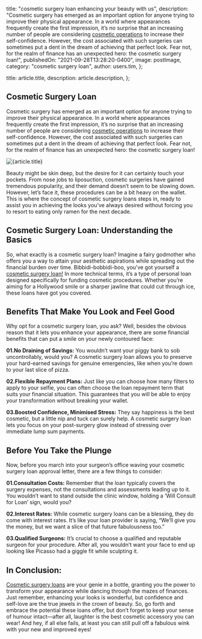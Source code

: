 
  title: "cosmetic surgery loan enhancing your beauty with us",
  description:
    "Cosmetic surgery has emerged as an important option for anyone trying to improve their physical appearance. In a world where appearances frequently create the first impression, it’s no surprise that an increasing number of people are considering [cosmetic operations](https://www.mayoclinic.org/tests-procedures/cosmetic-surgery/about/pac-20385138) to increase their self-confidence. However, the cost associated with such surgeries can sometimes put a dent in the dream of achieving that perfect look. Fear not, for the realm of finance has an unexpected hero: the cosmetic surgery loan!",
  publishedOn: "2021-09-28T13:28:20-0400",
  image: postImage,
  category: "cosmetic surgery loan",
  author: users.tim,
};

  title: article.title,
  description: article.description,
};


## Cosmetic Surgery Loan

Cosmetic surgery has emerged as an important option for anyone trying to improve their physical appearance. In a world where appearances frequently create the first impression, it’s no surprise that an increasing number of people are considering [cosmetic operations](https://www.mayoclinic.org/tests-procedures/cosmetic-surgery/about/pac-20385138) to increase their self-confidence. However, the cost associated with such surgeries can sometimes put a dent in the dream of achieving that perfect look. Fear not, for the realm of finance has an unexpected hero: the cosmetic surgery loan!

<Image src={postImage} alt={article.title} />

Beauty might be skin deep, but the desire for it can certainly touch your pockets. From nose jobs to liposuction, cosmetic surgeries have gained tremendous popularity, and their demand doesn’t seem to be slowing down. However, let’s face it, these procedures can be a bit heavy on the wallet. This is where the concept of cosmetic surgery loans steps in, ready to assist you in achieving the looks you’ve always desired without forcing you to resort to eating only ramen for the next decade.

## Cosmetic Surgery Loan: Understanding the Basics

So, what exactly is a cosmetic surgery loan? Imagine a fairy godmother who offers you a way to attain your aesthetic aspirations while spreading out the financial burden over time. Bibbidi-bobbidi-boo, you’ve got yourself a [cosmetic surgery loan!](https://tlc.com.au/4-reasons-why-you-should-opt-for-cosmetic-surgery-loans/) In more technical terms, it’s a type of personal loan designed specifically for funding cosmetic procedures. Whether you’re aiming for a Hollywood smile or a sharper jawline that could cut through ice, these loans have got you covered.

## Benefits That Make You Look and Feel Good

Why opt for a cosmetic surgery loan, you ask? Well, besides the obvious reason that it lets you enhance your appearance, there are some financial benefits that can put a smile on your newly contoured face:

**01.No Draining of Savings:** You wouldn’t want your piggy bank to sob uncontrollably, would you? A cosmetic surgery loan allows you to preserve your hard-earned savings for genuine emergencies, like when you’re down to your last slice of pizza.

**02.Flexible Repayment Plans:** Just like you can choose how many filters to apply to your selfie, you can often choose the loan repayment term that suits your financial situation. This guarantees that you will be able to enjoy your transformation without breaking your wallet.

**03.Boosted Confidence, Minimised Stress:** They say happiness is the best cosmetic, but a little nip and tuck can surely help. A cosmetic surgery loan lets you focus on your post-surgery glow instead of stressing over immediate lump sum payments.

## Before You Take the Plunge

Now, before you march into your surgeon’s office waving your cosmetic surgery loan approval letter, there are a few things to consider:

**01.Consultation Costs:** Remember that the loan typically covers the surgery expenses, not the consultations and assessments leading up to it. You wouldn’t want to stand outside the clinic window, holding a ‘Will Consult for Loan’ sign, would you?

**02.Interest Rates:** While cosmetic surgery loans can be a blessing, they do come with interest rates. It’s like your loan provider is saying, “We’ll give you the money, but we want a slice of that future fabulousness too.”

**03.Qualified Surgeons:** It’s crucial to choose a qualified and reputable surgeon for your procedure. After all, you wouldn’t want your face to end up looking like Picasso had a giggle fit while sculpting it.

## In Conclusion:

[Cosmetic surgery loans](https://tlc.com.au/cosmetic-surgery-loan/) are your genie in a bottle, granting you the power to transform your appearance while dancing through the mazes of finances. Just remember, enhancing your looks is wonderful, but confidence and self-love are the true jewels in the crown of beauty. So, go forth and embrace the potential these loans offer, but don’t forget to keep your sense of humour intact—after all, laughter is the best cosmetic accessory you can wear! And hey, if all else fails, at least you can still pull off a fabulous wink with your new and improved eyes!
